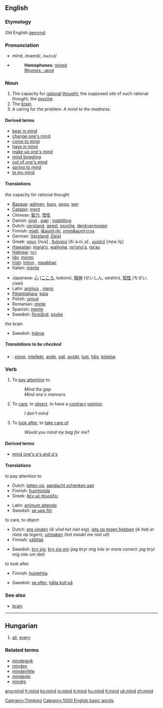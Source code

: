==English==

{{rank|look|heard|night|202|mind|heart|going|knew}}

===Etymology===
Old English [[gemynd|ġemynd]].

===Pronunciation===
*mīnd, /maɪnd/, /<tt>maInd</tt>/
*{{audio|en-us-mind.ogg|Audio (US)}}
*:'''Homophones''': [[mine]]d
*:[[Rhymes:English:-aɪnd|Rhymes: -aɪnd]]

===Noun===
{{en-noun-reg}}

# The capacity for [[rational]] [[thought]]; the supposed site of such rational thought; the [[psyche]].
# The [[brain]].
# A caring for the problem. ''A mind to the madness.''

====Derived terms====
*[[bear in mind]]
*[[change one's mind]]
*[[come to mind]]
*[[have in mind]]
*[[make up one's mind]]
*[[mind boggling]]
*[[out of one's mind]]
*[[spring to mind]]
*[[to my mind]]

====Translations====
;the capacity for rational thought
{{top}}
*[[Basque]]: [[adimen]], [[buru]], [[gogo]], [[sen]]
*[[Catalan]]: [[ment]] {{f}}
*Chinese: [[智力]], [[悟性]]
*Danish: [[sind]] {{n}}, [[sjæl]] {{c}}; [[indstilling]] {{c}}
*Dutch: [[verstand]], [[geest]], [[psyche]], [[denkvermogen]]
*Finnish: [[mieli]], [[j&auml;rki]], [[ymm&auml;rrys]]
*German: [[Verstand]] {{m}},[[Geist]] {{m}}
*Greek: [[νους]] [nus] {{m}}, [[διάνοια]] [ði.ˈa.ni.ˌa] {{f}}, [[μυαλό]] [mɲa.ˈlo̞] {{n}}
*[[Hawaiian]]: [[manaʻo]], [[waihona]], [[noʻonoʻa]], [[naʻau]]
*[[Hebrew]]: [[רוח]] {{m}}
*[[Ido]]: [[mento]]
*[[Irish]]: [[intinn]] {{f}}, [[meabhair]] {{f}}
*Italian: [[mente]]
{{mid}}
*Japanese: [[心]] ([[こころ]], kokoro), [[精神]] (せいしん, seishin), [[知性]] (ちせい, cisei)
*Latin: [[animus]] {{m}}, [[mens]] {{f}}
*[[Pitjantjatjara]]: [[kata]]
*Polish: [[umysł]] {{m}}
*Romanian: [[minte]] {{f}}
*Spanish: [[mente]] {{f}}
*Swedish: [[förstånd]], [[psyke]]
{{bottom}}

;the brain
{{top}}
{{mid}}
*Swedish: [[hjärna]]
{{bottom}}

=====Translations to be checked=====
*{{ttbc|Swedish}}: [[sinne]], [[intellekt]], [[ande]], [[själ]], [[avsikt]], [[lust]], [[håg]], [[böjelse]]

===Verb===
{{en-infl-reg-consonant|mind||}}

# To [[pay attention]] to.
#: ''Mind the gap''
#: ''Mind one's manners''
# To [[care]], to [[object]], to have a [[contrary]] [[opinion]].
#: ''I don't mind'' 
# To [[look after]], to [[take care of]].
#: ''Would you mind my bag for me?''

====Derived terms====
* [[mind one's p's and q's]]

====Translations====
;to pay attention to
{{top}}
*Dutch: [[letten op]], [[aandacht schenken aan]]
*Finnish: [[huomioida]]
*Greek: [[δέν μέ πειράζει]]
{{mid}}
*Latin: [[animum attendo]]
*Swedish: [[se upp för]] 
{{bottom}}

;to care, to object
{{top}}
*Dutch: [[erg vinden]] (''ik vind het niet erg''), [[iets op tegen hebben]] (''ik heb er niets op tegen''), [[uitmaken]] (''het maakt me niet uit'')
*Finnish: [[välittää]]
{{mid}}
*Swedish: [[bry sig]], [[bry sig om]] (''jag bryr mig inte'' or more correct: ''jag bryr mig inte om det'')
{{bottom}}

;to look after
{{top}}
*Finnish: [[huolehtia]]
{{mid}}
*Swedish: [[se efter]], [[hålla koll på]]
{{bottom}}

===See also===
*[[brain]]

----

==Hungarian==

# [[all]], [[every]]

===Related terms===
*[[mindegyik]]
*[[minden]]
*[[mindenféle]]
*[[mindenki]]
*[[mindig]]

[[Category:Thinking]]
[[Category:1000 English basic words]]

[[ang:mind]]
[[fr:mind]]
[[ko:mind]]
[[io:mind]]
[[it:mind]]
[[hu:mind]]
[[fi:mind]]
[[uk:mind]]
[[zh:mind]]